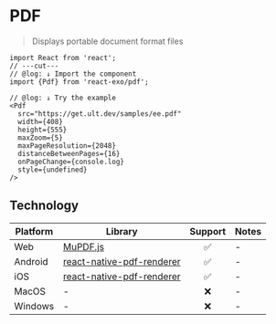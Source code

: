 
# PDF

> Displays portable document format files

<Pdf
  src="https://get.ult.dev/samples/ee.pdf"
  width={408}
  height={555}
  maxZoom={5}
  maxPageResolution={2048}
  distanceBetweenPages={16}
  onPageChange={console.log}
/>

```tsx twoslash
import React from 'react';
// ---cut---
// @log: ↓ Import the component
import {Pdf} from 'react-exo/pdf';

// @log: ↓ Try the example
<Pdf
  src="https://get.ult.dev/samples/ee.pdf"
  width={408}
  height={555}
  maxZoom={5}
  maxPageResolution={2048}
  distanceBetweenPages={16}
  onPageChange={console.log}
  style={undefined}
/>
```

## Technology

| Platform | Library | Support | Notes |
| -------- | ---------- | :--------: | :---- |
| Web | [MuPDF.js](https://github.com/ArtifexSoftware/mupdf.js) | ✅ | - |
| Android | [react-native-pdf-renderer](https://github.com/douglasjunior/react-native-pdf-renderer) | ✅ | - |
| iOS | [react-native-pdf-renderer](https://github.com/douglasjunior/react-native-pdf-renderer) | ✅ | - |
| MacOS | - | ❌ | - |
| Windows | - | ❌ | - |
